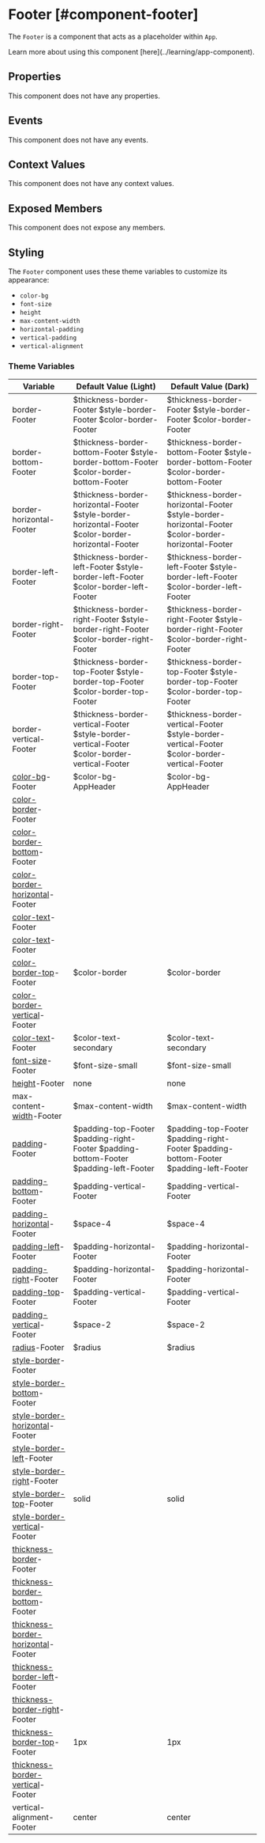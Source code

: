 
# Footer [#component-footer]

The `Footer` is a component that acts as a placeholder within `App`.

<Callout type="info" emoji="📔">
Learn more about using this component [here](../learning/app-component).
</Callout>

## Properties

This component does not have any properties.

## Events

This component does not have any events.

## Context Values

This component does not have any context values.

## Exposed Members

This component does not expose any members.

## Styling

The `Footer` component uses these theme variables to customize its appearance:

- `color-bg`
- `font-size`
- `height`
- `max-content-width`
- `horizontal-padding`
- `vertical-padding`
- `vertical-alignment`

### Theme Variables

| Variable | Default Value (Light) | Default Value (Dark) |
| --- | --- | --- |
| border-Footer | $thickness-border-Footer $style-border-Footer $color-border-Footer  | $thickness-border-Footer $style-border-Footer $color-border-Footer  |
| border-bottom-Footer | $thickness-border-bottom-Footer $style-border-bottom-Footer $color-border-bottom-Footer | $thickness-border-bottom-Footer $style-border-bottom-Footer $color-border-bottom-Footer |
| border-horizontal-Footer | $thickness-border-horizontal-Footer $style-border-horizontal-Footer $color-border-horizontal-Footer | $thickness-border-horizontal-Footer $style-border-horizontal-Footer $color-border-horizontal-Footer |
| border-left-Footer | $thickness-border-left-Footer $style-border-left-Footer $color-border-left-Footer | $thickness-border-left-Footer $style-border-left-Footer $color-border-left-Footer |
| border-right-Footer | $thickness-border-right-Footer $style-border-right-Footer $color-border-right-Footer | $thickness-border-right-Footer $style-border-right-Footer $color-border-right-Footer |
| border-top-Footer | $thickness-border-top-Footer $style-border-top-Footer $color-border-top-Footer | $thickness-border-top-Footer $style-border-top-Footer $color-border-top-Footer |
| border-vertical-Footer | $thickness-border-vertical-Footer $style-border-vertical-Footer $color-border-vertical-Footer | $thickness-border-vertical-Footer $style-border-vertical-Footer $color-border-vertical-Footer |
| [color-bg](../styles-and-themes/common-units/#color)-Footer | $color-bg-AppHeader | $color-bg-AppHeader |
| [color-border](../styles-and-themes/common-units/#color)-Footer |  |  |
| [color-border-bottom](../styles-and-themes/common-units/#color)-Footer |  |  |
| [color-border-horizontal](../styles-and-themes/common-units/#color)-Footer |  |  |
| [color-text](../styles-and-themes/common-units/#color)-Footer |  |  |
| [color-text](../styles-and-themes/common-units/#color)-Footer |  |  |
| [color-border-top](../styles-and-themes/common-units/#color)-Footer | $color-border | $color-border |
| [color-border-vertical](../styles-and-themes/common-units/#color)-Footer |  |  |
| [color-text](../styles-and-themes/common-units/#color)-Footer | $color-text-secondary | $color-text-secondary |
| [font-size](../styles-and-themes/common-units/#size-values)-Footer | $font-size-small | $font-size-small |
| [height](../styles-and-themes/common-units/#size-values)-Footer | <GrayText>none</GrayText> | <GrayText>none</GrayText> |
| max-content-[width](../styles-and-themes/common-units/#size-values)-Footer | $max-content-width | $max-content-width |
| [padding](../styles-and-themes/common-units/#size-values)-Footer | $padding-top-Footer $padding-right-Footer $padding-bottom-Footer $padding-left-Footer | $padding-top-Footer $padding-right-Footer $padding-bottom-Footer $padding-left-Footer |
| [padding-bottom](../styles-and-themes/common-units/#size-values)-Footer | $padding-vertical-Footer | $padding-vertical-Footer |
| [padding-horizontal](../styles-and-themes/common-units/#size-values)-Footer | $space-4 | $space-4 |
| [padding-left](../styles-and-themes/common-units/#size-values)-Footer | $padding-horizontal-Footer | $padding-horizontal-Footer |
| [padding-right](../styles-and-themes/common-units/#size-values)-Footer | $padding-horizontal-Footer | $padding-horizontal-Footer |
| [padding-top](../styles-and-themes/common-units/#size-values)-Footer | $padding-vertical-Footer | $padding-vertical-Footer |
| [padding-vertical](../styles-and-themes/common-units/#size-values)-Footer | $space-2 | $space-2 |
| [radius](../styles-and-themes/common-units/#border-rounding)-Footer | $radius | $radius |
| [style-border](../styles-and-themes/common-units/#border-style-values)-Footer |  |  |
| [style-border-bottom](../styles-and-themes/common-units/#border-style-values)-Footer |  |  |
| [style-border-horizontal](../styles-and-themes/common-units/#border-style-values)-Footer |  |  |
| [style-border-left](../styles-and-themes/common-units/#border-style-values)-Footer |  |  |
| [style-border-right](../styles-and-themes/common-units/#border-style-values)-Footer |  |  |
| [style-border-top](../styles-and-themes/common-units/#border-style-values)-Footer | solid | solid |
| [style-border-vertical](../styles-and-themes/common-units/#border-style-values)-Footer |  |  |
| [thickness-border](../styles-and-themes/common-units/#size-values)-Footer |  |  |
| [thickness-border-bottom](../styles-and-themes/common-units/#size-values)-Footer |  |  |
| [thickness-border-horizontal](../styles-and-themes/common-units/#size-values)-Footer |  |  |
| [thickness-border-left](../styles-and-themes/common-units/#size-values)-Footer |  |  |
| [thickness-border-right](../styles-and-themes/common-units/#size-values)-Footer |  |  |
| [thickness-border-top](../styles-and-themes/common-units/#size-values)-Footer | 1px | 1px |
| [thickness-border-vertical](../styles-and-themes/common-units/#size-values)-Footer |  |  |
| vertical-alignment-Footer | center | center |

